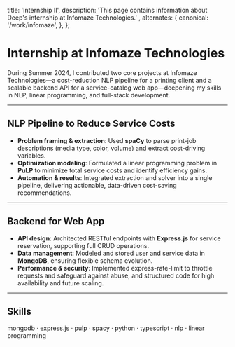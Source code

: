   title: 'Internship II',
  description:
    'This page contains information about Deep\'s internship at Infomaze Technologies.' ,
  alternates: {
    canonical: '/work/infomaze',
  },
};

# Internship at Infomaze Technologies


During Summer 2024, I contributed two core projects at Infomaze Technologies—a cost-reduction NLP pipeline for a printing client and a scalable backend API for a service-catalog web app—deepening my skills in NLP, linear programming, and full-stack development.

---

## NLP Pipeline to Reduce Service Costs

- **Problem framing & extraction**: Used **spaCy** to parse print-job descriptions (media type, color, volume) and extract cost-driving variables.
- **Optimization modeling**: Formulated a linear programming problem in **PuLP** to minimize total service costs and identify efficiency gains.
- **Automation & results**: Integrated extraction and solver into a single pipeline, delivering actionable, data-driven cost-saving recommendations.

---

## Backend for Web App

- **API design**: Architected RESTful endpoints with **Express.js** for service reservation, supporting full CRUD operations.
- **Data management**: Modeled and stored user and service data in **MongoDB**, ensuring flexible schema evolution.
- **Performance & security**: Implemented express-rate-limit to throttle requests and safeguard against abuse, and structured code for high availability and future scaling.

---

## Skills

mongodb &middot; express.js &middot; pulp &middot; spacy &middot; python &middot; typescript &middot;  nlp &middot; linear programming